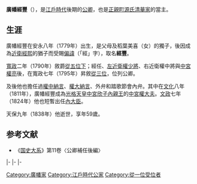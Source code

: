 {{東亞男性歷史人物
|名稱 = 廣幡經豐
|出生日期 = [[安永|安永]]八年六月二十五（1779年8月7日）
|逝世日期 = [[天保_(日本)|天保]]九年八月二十三（{{death date and age|1838|10|11|1779|8|7}}）
|法號 = 瑞應華院
|身份 = [[從一位|從一位]][[內大臣_(日本)|內大臣]]
|主君 = [[光格天皇|光格天皇]]→[[仁孝天皇|仁孝天皇]]
|父親 = {{link-ja|廣幡前秀|広幡前秀}}
|母親 = 稻葉美喜
|猶父 = [[近衛經熙|近衛經熙]]
|妻 = 今出川氏
|妻之父 = {{link-ja|日野資矩|日野資矩}}
|子 = [[廣幡基豐|廣幡基豐]]
|女 = 廣幡弘君（園池實達室）、廣幡起子（唐橋在經妻）
}}

{{japanese|japanese=広幡 経豊|kana=ひろはた つねとよ|romaji=Hirohata Tsunetoyo|kyujitai=廣幡 經豐}}
'''廣幡經豐'''（{{bd|1779年|8月7日|1838年|10月11日}}），是[[江戶時代|江戶時代]]後期的[[公卿|公卿]]，也是[[源氏|正親町源氏]][[清華家|清華家]]的{{link-ja|廣幡家|広幡家}}當主。

==生涯==
廣幡經豐在安永八年（1779年）出生，是父母{{link-ja|廣幡前秀|広幡前秀}}及稻葉美喜（{{link-ja|稻葉正諶|稲葉正のぶ}}女）的獨子，後因成為[[近衛經熙|近衛經熙]]的猶子而受賜[[名諱#偏諱|偏諱]]（「經」字），取名'''經豐'''。

[[寬政|寬政]]二年（1790年）敘爵[[從五位|從五位下]]；經任{{link-ja|侍從 (日本)|侍従|侍從}}、[[近衛府|左近衛權少將]]、右近衛權中將與[[中宮職|中宮權亮]]後，在寬政七年（1795年）昇敘[[從三位|從三位]]，位列公卿。

及後他也擔任過[[中納言|權中納言]]、[[大納言|權大納言]]、{{link-ja|踏歌節會|踏歌節会}}外弁和踏歌節會內弁。其中在[[文化_(年號)|文化]]八年（1811年），廣幡經豐成為[[光格天皇|光格天皇]][[中宮|中宮]][[欣子內親王|欣子內親王]]的[[中宮職|中宮權大夫]]。[[文政|文政]]七年（1824年）他也短暫出任[[內大臣_(日本)|內大臣]]。

天保九年（1838年）他逝世，享年59歲。

==参考文献==
*《[[国史大系|国史大系]]》第11卷〈公卿補任後編〉

{{start box|width=auto}}
{{s-pre}}
|-
{{s-before|{{link-ja|廣幡前秀|広幡前秀}}}}
{{s-title|{{link-ja|廣幡家|広幡家}}當主|1771年11月3日－1838年10月11日}}
{{s-after|[[廣幡基豐|廣幡基豐]]}}
|-
{{s-off}}
|-
{{s-before|[[久我通明|久我通明]]}}
{{s-title|[[內大臣_(日本)|內大臣]]|1824年6月30日－1824年7月24日}}
{{s-after|[[近衛忠熙|近衛忠熙]]}}
{{end box}}

{{廣幡家當主}}
[[Category:廣幡家|Category:廣幡家]]
[[Category:江戶時代公家|Category:江戶時代公家]]
[[Category:從一位受位者|Category:從一位受位者]]